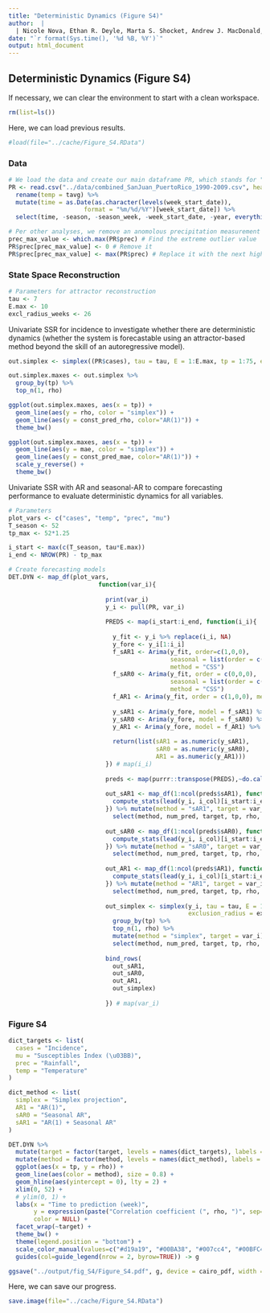 ```yaml
---
title: "Deterministic Dynamics (Figure S4)"   
author:  | 
  | Nicole Nova, Ethan R. Deyle, Marta S. Shocket, Andrew J. MacDonald, Marissa L. Childs, Martin Rypdal, George Sugihara, and Erin A. Mordecai
date: "`r format(Sys.time(), '%d %B, %Y')`"
output: html_document
---
```


## Deterministic Dynamics (Figure S4)

If necessary, we can clear the environment to start with a clean workspace.
```r
rm(list=ls())
```

Here, we can load previous results.
```r
#load(file="../cache/Figure_S4.RData") 
```


### Data

```r
# We load the data and create our main dataframe PR, which stands for "Puerto Rico."
PR <- read.csv("../data/combined_SanJuan_PuertoRico_1990-2009.csv", header=T) %>%
  rename(temp = tavg) %>%
  mutate(time = as.Date(as.character(levels(week_start_date)), 
                     format = "%m/%d/%Y")[week_start_date]) %>%
  select(time, -season, -season_week, -week_start_date, -year, everything())

# Per other analyses, we remove an anomolous precipitation measurement
prec_max_value <- which.max(PR$prec) # Find the extreme outlier value
PR$prec[prec_max_value] <- 0 # Remove it
PR$prec[prec_max_value] <- max(PR$prec) # Replace it with the next highest value
```


### State Space Reconstruction

```r
# Parameters for attractor reconstruction
tau <- 7
E.max <- 10
excl_radius_weeks <- 26
```

Univariate SSR for incidence to investigate whether there are deterministic dynamics (whether the system is forecastable using an attractor-based method beyond the skill of an autoregressive model). 
```r
out.simplex <- simplex((PR$cases), tau = tau, E = 1:E.max, tp = 1:75, exclusion_radius = excl_radius_weeks)

out.simplex.maxes <- out.simplex %>%
  group_by(tp) %>%
  top_n(1, rho)

ggplot(out.simplex.maxes, aes(x = tp)) + 
  geom_line(aes(y = rho, color = "simplex")) + 
  geom_line(aes(y = const_pred_rho, color="AR(1)")) +
  theme_bw()

ggplot(out.simplex.maxes, aes(x = tp)) + 
  geom_line(aes(y = mae, color = "simplex")) + 
  geom_line(aes(y = const_pred_mae, color="AR(1)")) +
  scale_y_reverse() +
  theme_bw()
```

Univariate SSR with AR and seasonal-AR to compare forecasting performance to evaluate deterministic dynamics for all variables.
```r
# Parameters
plot_vars <- c("cases", "temp", "prec", "mu")
T_season <- 52
tp_max <- 52*1.25

i_start <- max(c(T_season, tau*E.max))
i_end <- NROW(PR) - tp_max

# Create forecasting models
DET.DYN <- map_df(plot_vars, 
                         function(var_i){
                           
                           print(var_i)
                           y_i <- pull(PR, var_i)
                           
                           PREDS <- map(i_start:i_end, function(i_i){
                             
                             y_fit <- y_i %>% replace(i_i, NA)
                             y_fore <- y_i[1:i_i]
                             f_sAR1 <- Arima(y_fit, order=c(1,0,0), 
                                             seasonal = list(order = c(1,0,0), period = T_season), 
                                             method = "CSS")
                             f_sAR0 <- Arima(y_fit, order = c(0,0,0), 
                                             seasonal = list(order = c(1,0,0), period = T_season), 
                                             method = "CSS")
                             f_AR1 <- Arima(y_fit, order = c(1,0,0), method="CSS")
                             
                             y_sAR1 <- Arima(y_fore, model = f_sAR1) %>% forecast(h = tp_max) %>% `[[`('mean')
                             y_sAR0 <- Arima(y_fore, model = f_sAR0) %>% forecast(h = tp_max) %>% `[[`('mean')
                             y_AR1 <- Arima(y_fore, model = f_AR1) %>% forecast(h = tp_max) %>% `[[`('mean')
                             
                             return(list(sAR1 = as.numeric(y_sAR1), 
                                         sAR0 = as.numeric(y_sAR0), 
                                         AR1 = as.numeric(y_AR1)))
                           }) # map(i_i)
                           
                           preds <- map(purrr::transpose(PREDS),~do.call(rbind,.))
                           
                           out_sAR1 <- map_df(1:ncol(preds$sAR1), function(i_col){
                             compute_stats(lead(y_i, i_col)[i_start:i_end], preds$sAR1[, i_col])
                           }) %>% mutate(method = "sAR1", target = var_i, tp = row_number()) %>% 
                             select(method, num_pred, target, tp, rho, mae, rmse)
                           
                           out_sAR0 <- map_df(1:ncol(preds$sAR0), function(i_col){
                             compute_stats(lead(y_i, i_col)[i_start:i_end], preds$sAR0[, i_col])
                           }) %>% mutate(method = "sAR0", target = var_i, tp = row_number()) %>%
                             select(method, num_pred, target, tp, rho, mae, rmse)
                           
                           out_AR1 <- map_df(1:ncol(preds$AR1), function(i_col){
                             compute_stats(lead(y_i, i_col)[i_start:i_end], preds$AR1[, i_col])
                           }) %>% mutate(method = "AR1", target = var_i, tp = row_number()) %>% 
                             select(method, num_pred, target, tp, rho, mae, rmse)
                           
                           out_simplex <- simplex(y_i, tau = tau, E = 1:E.max, tp = 1:tp_max, 
                                                  exclusion_radius = excl_radius_weeks) %>%
                             group_by(tp) %>%
                             top_n(1, rho) %>%
                             mutate(method = "simplex", target = var_i) %>% 
                             select(method, num_pred, target, tp, rho, mae, rmse)
                           
                           bind_rows(
                             out_sAR1,
                             out_sAR0,
                             out_AR1,
                             out_simplex)
                           
                           }) # map(var_i)
```


### Figure S4

```r
dict_targets <- list(
  cases = "Incidence",
  mu = "Susceptibles Index (\u03BB)",
  prec = "Rainfall",
  temp = "Temperature"
)

dict_method <- list(
  simplex = "Simplex projection",
  AR1 = "AR(1)",
  sAR0 = "Seasonal AR",
  sAR1 = "AR(1) + Seasonal AR"
)

DET.DYN %>% 
  mutate(target = factor(target, levels = names(dict_targets), labels = dict_targets)) %>%
  mutate(method = factor(method, levels = names(dict_method), labels = dict_method)) %>%
  ggplot(aes(x = tp, y = rho)) + 
  geom_line(aes(color = method), size = 0.8) + 
  geom_hline(aes(yintercept = 0), lty = 2) +
  xlim(0, 52) + 
  # ylim(0, 1) + 
  labs(x = "Time to prediction (week)", 
       y = expression(paste("Correlation coefficient (", rho, ")", sep="")), 
       color = NULL) +
  facet_wrap(~target) + 
  theme_bw() + 
  theme(legend.position = "bottom") +
  scale_color_manual(values=c("#d19a19", "#00BA38", "#007cc4", "#00BFC4")) +
  guides(col=guide_legend(nrow = 2, byrow=TRUE)) -> g

ggsave("../output/fig_S4/Figure_S4.pdf", g, device = cairo_pdf, width = 4.5, height = 5.5)
```

Here, we can save our progress.
```r
save.image(file="../cache/Figure_S4.RData") 
```